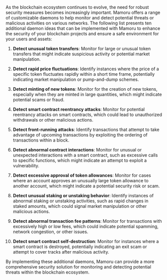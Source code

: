 As the blockchain ecosystem continues to evolve, the need for robust security measures becomes increasingly important. Mamoru offers a range of customizable daemons to help monitor and detect potential threats or malicious activities on various networks. The following list presents ten additional daemon ideas that can be implemented with Mamoru to enhance the security of your blockchain projects and ensure a safe environment for your users and assets:

1. **Detect unusual token transfers**: Monitor for large or unusual token transfers that might indicate suspicious activity or potential market manipulation.

2. **Detect rapid price fluctuations**: Identify instances where the price of a specific token fluctuates rapidly within a short time frame, potentially indicating market manipulation or pump-and-dump schemes.

3. **Detect minting of new tokens**: Monitor for the creation of new tokens, especially when they are minted in large quantities, which might indicate potential scams or fraud.

4. **Detect smart contract reentrancy attacks**: Monitor for potential reentrancy attacks on smart contracts, which could lead to unauthorized withdrawals or other malicious actions.

5. **Detect front-running attacks**: Identify transactions that attempt to take advantage of upcoming transactions by exploiting the ordering of transactions within a block.

6. **Detect abnormal contract interactions**: Monitor for unusual or unexpected interactions with a smart contract, such as excessive calls to specific functions, which might indicate an attempt to exploit a vulnerability.

7. **Detect excessive approval of token allowances**: Monitor for cases where an account approves an unusually large token allowance to another account, which might indicate a potential security risk or scam.

8. **Detect unusual staking or unstaking behavior**: Identify instances of abnormal staking or unstaking activities, such as rapid changes in staked amounts, which could signal market manipulation or other malicious actions.

9. **Detect abnormal transaction fee patterns**: Monitor for transactions with excessively high or low fees, which could indicate potential spamming, network congestion, or other issues.

10. **Detect smart contract self-destruction**: Monitor for instances where a smart contract is destroyed, potentially indicating an exit scam or attempt to cover tracks after malicious activity.

By implementing these additional daemons, Mamoru can provide a more comprehensive security solution for monitoring and detecting potential threats within the blockchain ecosystem.